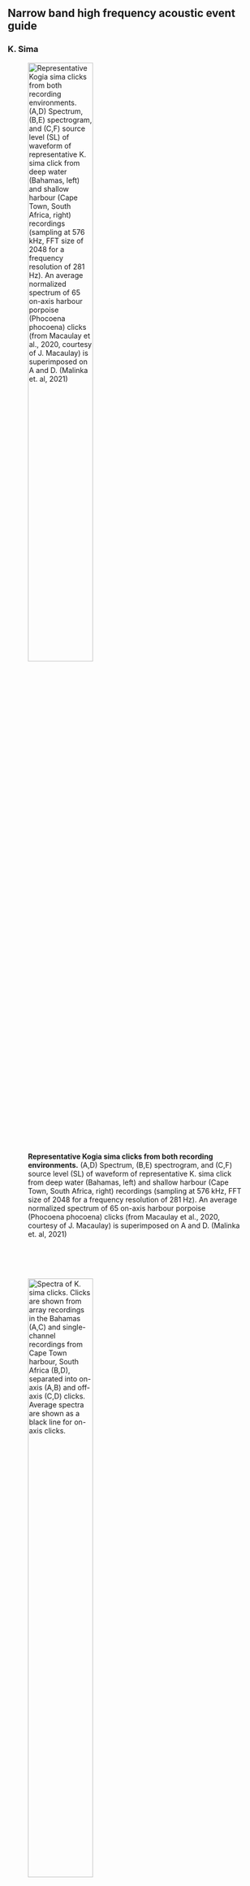 ## Narrow band high frequency acoustic event guide

### K. Sima
![**Representative Kogia sima clicks from both recording environments.** (A,D) Spectrum, (B,E) spectrogram, and (C,F) source level (SL) of waveform of representative K. sima click from deep water (Bahamas, left) and shallow harbour (Cape Town, South Africa, right) recordings (sampling at 576 kHz, FFT size of 2048 for a frequency resolution of 281 Hz). An average normalized spectrum of 65 on-axis harbour porpoise (Phocoena phocoena) clicks (from Macaulay et al., 2020, courtesy of J. Macaulay) is superimposed on A and D. (Malinka et. al, 2021)](/content/Analysis/Species_list/Acoustic_events/Odont/Narrow_band_figs/K.Sima.Malinka.png){width=55%}

\ 
\
\
\

![**Spectra of K. sima clicks.** Clicks are shown from array recordings in the Bahamas (A,C) and single-channel recordings from Cape Town harbour, South Africa (B,D), separated into on-axis (A,B) and off-axis (C,D) clicks. Average spectra are shown as a black line for on-axis clicks.](/content/Analysis/Species_list/Acoustic_events/Odont/Narrow_band_figs/K.Sima.Spectra.Malinka.png){width=55%}
